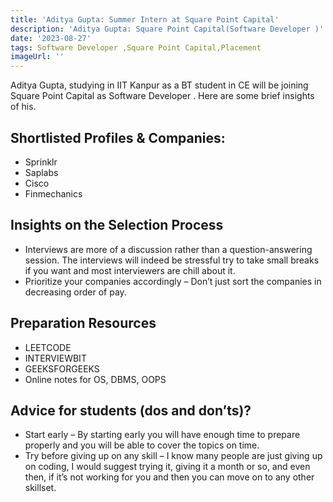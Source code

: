 ```yaml
---
title: 'Aditya Gupta: Summer Intern at Square Point Capital'
description: 'Aditya Gupta: Square Point Capital(Software Developer )'
date: '2023-08-27'
tags: Software Developer ,Square Point Capital,Placement
imageUrl: ''
---
```


Aditya Gupta, studying in IIT Kanpur as a BT student in CE will be joining Square Point Capital as Software Developer . Here are some brief insights of his.

## Shortlisted Profiles & Companies:
- Sprinklr
- Saplabs
- Cisco
- Finmechanics

## Insights on the Selection Process
- Interviews are more of a discussion rather than a question-answering session. The interviews
will indeed be stressful try to take small breaks if you want and most interviewers are chill
about it.
- Prioritize your companies accordingly – Don’t just sort the companies in decreasing order of
pay.

##  Preparation Resources
- LEETCODE
- INTERVIEWBIT
- GEEKSFORGEEKS
- Online notes for OS, DBMS, OOPS

## Advice for students (dos and don’ts)? 
- Start early – By starting early you will have enough time to prepare properly and you
will be able to cover the topics on time.
- Try before giving up on any skill – I know many people are just giving up on coding, I
would suggest trying it, giving it a month or so, and even then, if it’s not working for
you and then you can move on to any other skillset.

